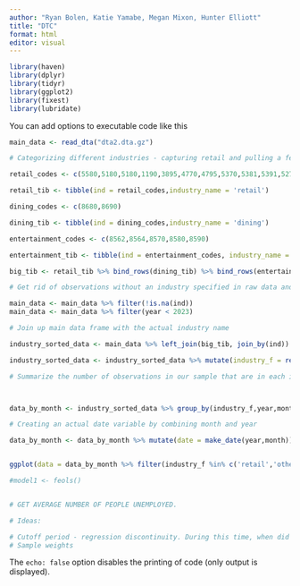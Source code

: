```yaml
---
author: "Ryan Bolen, Katie Yamabe, Megan Mixon, Hunter Elliott"
title: "DTC"
format: html
editor: visual
---
```


```r
library(haven)
library(dplyr)
library(tidyr)
library(ggplot2)
library(fixest)
library(lubridate)
```

You can add options to executable code like this

```r
main_data <- read_dta("dta2.dta.gz")

```

```r
# Categorizing different industries - capturing retail and pulling a few other 'comparable' industries into a tibble to join up with the main data frame. 

retail_codes <- c(5580,5180,5180,1190,3895,4770,4795,5370,5381,5391,5275)

retail_tib <- tibble(ind = retail_codes,industry_name = 'retail')

dining_codes <- c(8680,8690)

dining_tib <- tibble(ind = dining_codes,industry_name = 'dining')

entertainment_codes <- c(8562,8564,8570,8580,8590)

entertainment_tib <- tibble(ind = entertainment_codes, industry_name = 'entertainment')

big_tib <- retail_tib %>% bind_rows(dining_tib) %>% bind_rows(entertainment_tib)
```

```r

# Get rid of observations without an industry specified in raw data and cutting down to not go past 2022

main_data <- main_data %>% filter(!is.na(ind))
main_data <- main_data %>% filter(year < 2023)

# Join up main data frame with the actual industry name

industry_sorted_data <- main_data %>% left_join(big_tib, join_by(ind))

industry_sorted_data <- industry_sorted_data %>% mutate(industry_f = replace_na(industry_name,'other')) %>% filter(durunemp < 999)

# Summarize the number of observations in our sample that are in each industry sector in each year 




```

```r

data_by_month <- industry_sorted_data %>% group_by(industry_f,year,month) %>% summarise(avg_time_unempl = mean(durunemp)) 

# Creating an actual date variable by combining month and year

data_by_month <- data_by_month %>% mutate(date = make_date(year,month))


ggplot(data = data_by_month %>% filter(industry_f %in% c('retail','other')),mapping = aes(x = date,y = avg_time_unempl, color = industry_f)) + geom_smooth()

#model1 <- feols()


# GET AVERAGE NUMBER OF PEOPLE UNEMPLOYED. 

# Ideas:

# Cutoff period - regression discontinuity. During this time, when did it hit?
# Sample weights
```

The `echo: false` option disables the printing of code (only output is displayed).
